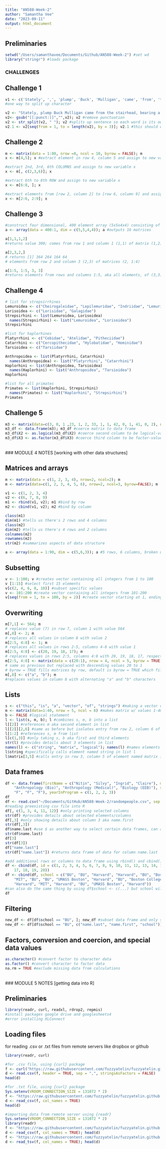 ```yaml
---
title: "AN588-Week-2"
author: "Samantha Vee"
date: "2023-09-11"
output: html_document
---
```


## Preliminaries
```r
setwd("/Users/samanthavee/Documents/Github/AN588-Week-2") #set wd
library("stringr") #loads package
```

### CHALLENGES

## Challenge 1
```r
v1 <- c('Stately', ',', 'plump', 'Buck', 'Mulligan', 'came', 'from', 'the', 'stairhead', ',', 'bearing', 'a', 'bowl', 'of', 'lather', 'on', 'which', 'a', 'mirror', 'and', 'a', 'razor', 'lay', 'crossed', '.'); v1
#one way to split up character 

v2 <- "Stately, plump Buck Mulligan came from the stairhead, bearing a bowl of lather on which a mirror and a razor lay crossed."; v2 #entire sentence is one character 
v2<- gsub("[[:punct:]]","",v2); v2 #remove punctuation
v2 <- str_split(v2, " "); v2 #splits up sentence so each word is its own character
v2.1 <- v2[seq(from = 1, to = length(v2), by = 3)]; v2.1 #this should work, not sure why it's not working
```

## Challenge 2
```r
m <- matrix(data = 1:80, nrow =8, ncol = 10, byrow = FALSE); m
x <- m[4,5]; x #extract element in row 4, column 5 and assign to new variable x

#extract 2nd, 3rd, 6th COLUMNS and assign to new variable x
x <- m[, c(2,3,6)]; x

#extract 6th to 8th ROW and assign to new variable x
x <- m[6:8, ]; x

#extract elements from [row 2, column 2] to [row 6, column 9] and assign to new variable x
x <- m[2:6, 2:9]; x
```

## Challenge 3
```r
#construct four dimensional, 400 element array (5x5x4x4) consisting of numbers descending from 400 to 1
a <- array(data = 400:1, dim = c(5,5,4,4)); a #outputs 16 matrices

a[1,1,1,2]
#returns value 300; comes from row 1 and column 1 (1,1) of matrix (1,2)

a[2,3,2,]
# returns [1] 364 264 164 64
# elements from row 2 and column 3 (2,3) of matrices (2, 1:4)

a[1:5, 1:5, 3, 3]
#returns elements from rows and columns 1:5, aka all elements, of (3,3) matrix
```

## Challenge 4
``` r
# list for strepsirrhines
Lemuroidea <- c("Cheirogaleidae", "Lepilemuridae", "Indriidae", "Lemuridae", "Daubentoniidae")
Lorisoidea <- c("Lorisidae", "Galagidae")
Strepsirhini <- list(Lemuroidea, Lorisoidea)
  names(Strepsirhini) <- list("Lemuroidea", "Lorisoidea")
Strepsirhini

#list for haplorhines
Platyrrhini <- c("Cebidae", "Atelidae", "Pitheciidae")
Catarrhini <- c("Cercopithecidae", "Hylobatidae", "Hominidae")
Tarsioidea <- c("Tarsiidae")

Anthropoidea <- list(Platyrrhini, Catarrhini)
  names(Anthropoidea) <- list("Platyrrhini", "Catarrhini")
Haplorhini <- list(Anthropoidea, Tarsioidea)
  names(Haplorhini) <- list("Anthropoidea", "Tarsioidea")
Haplorhini

#list for all primates
Primates <- list(Haplorhini, Strepsirhini)
  names(Primates) <- list("Haplorhini", "Strepsirhini")
Primates
```

## Challenge 5
```r
m3 <- matrix(data=c(3, 0, 1 ,23, 1, 2, 33, 1, 1, 42, 0, 1, 41, 0, 2), nrow=5, ncol=3, byrow=TRUE); m3
m3_df <- data.frame(m3); m3_df #coerce matrix to data frame
m3_df$X2 <- as.logical(m3_df$X2) #coerce second column to be logical-valued
m3_df$X3 <- as.factor(m3_df$X3) #coerce third column to be factor-valued
```

<br>
### MODULE 4 NOTES [working with other data structures]

## Matrices and arrays
```r
m <- matrix(data = c(1, 2, 3, 4), nrow=2, ncol=2); m
m <- matrix(data=c(1, 2, 3, 4, 5, 6), nrow=2, ncol=3, byrow=FALSE); m

v1 <- c(1, 2, 3, 4)
v2 <- c(6, 7, 8, 9)
m1 <- rbind(v1, v2); m1 #bind by row
m2 <- cbind(v1, v2); m2 #bind by column

class(m1)
dim(m1) #tells us there's 2 rows and 4 columns
class(m2)
dim(m2) #tells us there's 4 rows and 2 columns
colnames(m2)
rownames(m2)
str(m2) #summarizes aspects of data structure

a <- array(data = 1:90, dim = c(5,6,3)); a #5 rows, 6 columns, broken up into 3 sets
```

## Subsetting 
```r
v <- 1:100; v #creates vector containing all integers from 1 to 100
v [1:15] #select first 15 elements
v[c(2, 4, 6, 8, 10)] #subset specific values
v <- 101:200 #create vector containing all integers from 101-200
v[seq(from = 1, to = 100, by = 2)] #create vector starting at 1, ending at 100, count by 2
```

## Overwriting
``` r
m[7,1] <- 564; m 
# replaces value (7) in row 7, column 1 with value 564
m[,8] <- 2; m 
# replaces all values in column 8 with value 2
m[2:5, 4:8] <- 1; m 
# replaces all values in rows 2-5, columns 4-8 with value 1
m[2:5, 4:8] <- c(20, 19, 18, 17); m 
# replaces values in rows 2:5, columns 4:8 with 20, 19, 18, 17, respectively
m[2:5, 4:8] <- matrix(data = c(20:1), nrow = 4, ncol = 5, byrow = TRUE); m 
# same as previous but replaced with descending values 20 to 1
# byrow = TRUE fills matrices by row, default is byrow = TRUE which fills matrices by column
m[,8] <- c("a", "b"); m 
#replaces values in column 8 with alternating "a" and "b" characters
```

## Lists  
``` r
s <- c("this", "is", "a", "vector", "of", "strings") #making a vector of strings
m <- matrix(data=1:40, nrow = 5, ncol = 8) #makes matrix w/ values 1-40, split into 5 rows and 8 columns
b <- FALSE #logical statement
l <- list(s, m, b); l #combines s, m, b into a list
l[[2]] #references m aka second element in list
l[[2]][2,6] #same as before but isolates entry from row 2, column 6 of matrix
l[1:2] #references s, m from list
l[c(1,3)] #only taking s, b aka first and third elements
str(l) #provides details about 3 elements in list
names(l) <- c("string", "matrix", "logical"); names(l) #names elements in list
l$string #specifically calls element named string in list l
l$matrix[3,5] #calls entry in row 3, column 5 of element named matrix in list l
```

## Data frames
```r
df <- data.frame(firstName = c("Nitin", "Silvy", "Ingrid", "Claire"), major = c("Biology (CM)",
    "Anthropology (Bio)", "Anthropology (Medical)", "Biology (EEB)"), sex = c("M",
    "F", "F", "F"), yearInProgram = c(1, 2, 2, 3))
df
df <- read.csv("~/Documents/GitHub/AN588-Week-2/randompeople.csv", sep = ",", header = TRUE, stringsAsFactors = FALSE)
#reading preexisting csv file into R
df[, c(1, 3, 4, 11, 12)] #only printing selected columns
str(df) #provides details about selected elements/columns
df[,3] #only showing details about column 3 aka name.first
str(df[,3])
df$name.last #use $ as another way to select certain data frames, can also use brackets
str(df$name.last)
df[3]
str(df[3])
df["name.last"]
str(df["name.last"]) #returns data frame of data for column name.last

#add additional rows or columns to data frame using rbind() and cbind()
df <- cbind(df, id = c(1, 2, 3, 4, 5, 6, 7, 8, 9, 10, 11, 12, 13, 14, 15, 16,
    17, 18, 19, 20))
df <- cbind(df, school = c("BU", "BU", "Harvard", "Harvard", "BU", "Boston College",
    "MIT", "BU", "BU", "UMASS Boston", "Harvard", "BU", "Boston College", "BU",
    "Harvard", "MIT", "Harvard", "BU", "UMASS Boston", "Harvard"))
#can also do the same thing by using df$school <- c(...) but school will be added as character vector instead of factor
df
```

## Filtering 
``` r
new_df <- df[df$school == "BU", ]; new_df #subset data frame and only show rows where variable school is BU
new_df <- df[df$school == "BU", c("name.last", "name.first", "school")]; new_df #can further subset and only show specific columns
```

## Factors, conversion and coercion, and special data values
``` r
as.character() #convert factor to character data
as.factor() #convert character to factor data
na.rm = TRUE #exclude missing data from calculations
```

<br>
### MODULE 5 NOTES [getting data into R]

## Preliminaries
```r
library(readr, curl, readxl, rdrop2, repmis)
#install packages google drive and googlesheets4
#error installing XLConnect
```

## Loading files
for reading .csv or .txt files from remote servers like dropbox or github
```r
library(readr, curl)

#for .csv file, using {curl} package
f <- curl("https://raw.githubusercontent.com/fuzzyatelin/fuzzyatelin.github.io/master/AN588_Fall23/CPDS-1960-2014-reduced.csv")
d <- read.csv(f, header = TRUE, sep = ",", stringsAsFactors = FALSE)
head(d)

#for .txt file, using {curl} package
Sys.setenv(VROOM_CONNECTION_SIZE = 131072 * 2)
f <- "https://raw.githubusercontent.com/fuzzyatelin/fuzzyatelin.github.io/master/AN588_Fall23/CPDS-1960-2014-reduced.csv"
d <- read_csv(f, col_names = TRUE)
head(d)

#importing data from remote server using {readr}
Sys.setenv(VROOM_CONNECTION_SIZE = 131072 * 2)
library(readr)
f <- "https://raw.githubusercontent.com/fuzzyatelin/fuzzyatelin.github.io/master/AN588_Fall23/CPDS-1960-2014-reduced.csv"
d <- read_csv(f, col_names = TRUE); head(d)
f <- "https://raw.githubusercontent.com/fuzzyatelin/fuzzyatelin.github.io/master/AN588_Fall23/CPDS-1960-2014-reduced.txt"
d <- read_tsv(f, col_names = TRUE); head(d)
```